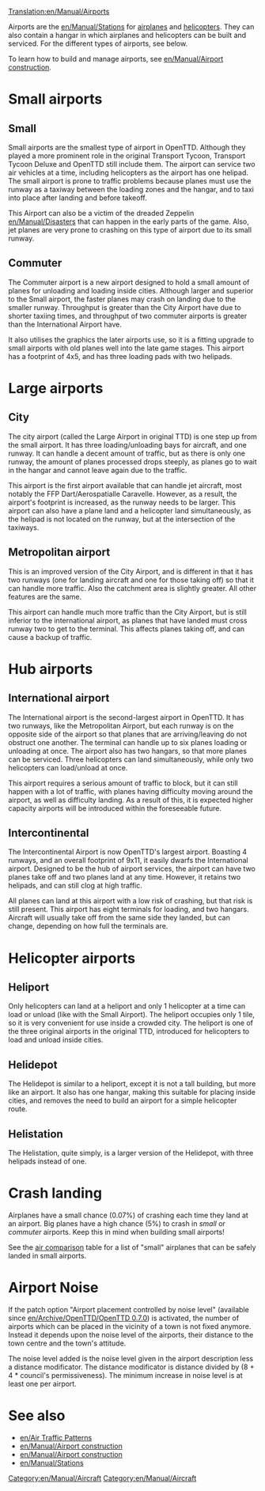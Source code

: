 [[Translation:en/Manual/Airports]]
[[Category:en/Manual/Aircraft]]

Airports are the [[en/Manual/Stations]] for [[en/Manual/Aircraft#aircraft|airplanes]] and [[en/Manual/Aircraft#helicopters|helicopters]]. They can also contain a hangar in which airplanes and helicopters can be built and serviced. For the different types of airports, see below.

To learn how to build and manage airports, see [[en/Manual/Airport construction]].

=Small airports=

==Small==
{{en/Manual/Airport|Fullname=Small Airport|image=en/Manual/Airport s.png|Entry=|Runways=1|Ramps=2|Heli=1 (at terminals)|size=3 x 4|hangars=1|catchment=4|noise=3}}

Small airports are the smallest type of airport in OpenTTD. Although they played a more prominent role in the original Transport Tycoon, Transport Tycoon Deluxe and OpenTTD still include them. The airport can service two air vehicles at a time, including helicopters as the airport has one helipad. The small airport is prone to traffic problems because planes must use the runway as a taxiway between the loading zones and the hangar, and to taxi into place after landing and before takeoff.

This Airport can also be a victim of the dreaded Zeppelin [[en/Manual/Disasters]] that can happen in the early parts of the game. Also, jet planes are very prone to crashing on this type of airport due to its small runway.

{{en/-}}

==Commuter==
{{en/Manual/Airport|Fullname=Commuter Airport|image=en/Manual/Commuterairport.png|imagewidth=300px|Entry=1983|Runways=1|Ramps=3|Heli=2|size=4 x 5|hangars=1|catchment=4|noise=4}}

The Commuter airport is a new airport designed to hold a small amount of planes for unloading and loading inside cities. Although larger and superior to the Small airport, the faster planes may crash on landing due to the smaller runway. Throughput is greater than the City Airport have due to shorter taxiing times, and throughput of two commuter airports is greater than the International Airport have.

It also utilises the graphics the later airports use, so it is a fitting upgrade to small airports with old planes well into the late game stages. This airport has a footprint of 4x5, and has three loading pads with two helipads. 

{{en/-}}

=Large airports=

==City==
{{en/Manual/Airport|Fullname=City Airport|image=en/Manual/Airport c.png|imagewidth=300px|Entry=1955|Runways=1|Ramps=3|Heli=1 (at terminals)|size=6 x 6|hangars=1|catchment=5|noise=5}}

The city airport (called the Large Airport in original TTD) is one step up from the small airport. It has three loading/unloading bays for aircraft, and one runway. It can handle a decent amount of traffic, but as there is only one runway, the amount of planes processed drops steeply, as planes go to wait in the hangar and cannot leave again due to the traffic.

This airport is the first airport available that can handle jet aircraft, most notably the FFP Dart/Aerospatialle Caravelle. However, as a result, the airport's footprint is increased, as the runway needs to be larger. This airport can also have a plane land and a helicopter land simultaneously, as the helipad is not located on the runway, but at the intersection of the taxiways.

{{en/-}}

==Metropolitan airport==
{{en/Manual/Airport|Fullname=Metropolitan Airport|image=en/Manual/Airport m.png|imagewidth=300px|Entry=1980|Runways=2|Ramps=3|Heli=1 (at terminals)|size=6 x 6|hangars=1|catchment=6|noise=8}}

This is an improved version of the City Airport, and is different in that it has two runways (one for landing aircraft and one for those taking off) so that it can handle more traffic. Also the catchment area is slightly greater. All other features are the same.

This airport can handle much more traffic than the City Airport, but is still inferior to the international airport, as planes that have landed must cross runway two to get to the terminal. This affects planes taking off, and can cause a backup of traffic.

{{en/-}}

=Hub airports=

==International airport==
{{en/Manual/Airport|Fullname=International Airport|image=en/Manual/Airport i.png|imagewidth=300px|Entry=1990|Runways=2|Ramps=6|Heli=2|size=7 x 7|hangars=2|catchment=8|noise=17}}

The International airport is the second-largest airport in OpenTTD. It has two runways, like the Metropolitan Airport, but each runway is on the opposite side of the airport so that planes that are arriving/leaving do not obstruct one another. The terminal can handle up to six planes loading or unloading at once. The airport also has two hangars, so that more planes can be serviced. Three helicopters can land simultaneously, while only two helicopters can load/unload at once.

This airport requires a serious amount of traffic to block, but it can still happen with a lot of traffic, with planes having difficulty moving around the airport, as well as difficulty landing. As a result of this, it is expected higher capacity airports will be introduced within the foreseeable future.

{{en/-}}

==Intercontinental==
{{en/Manual/Airport|Fullname=Intercontinental Airport|image=en/Manual/Intercontinentalairport.png|imagewidth=300px|Entry=2002|Runways=4 (two takeoff, two landing)|Ramps=8|Heli=2|size=11 x 9|hangars=2|catchment=10|noise=25}}

The Intercontinental Airport is now OpenTTD's largest airport. Boasting 4 runways, and an overall footprint of 9x11, it easily dwarfs the International airport. Designed to be the hub of airport services, the airport can have two planes take off and two planes land at any time. However, it retains two helipads, and can still clog at high traffic.

All planes can land at this airport with a low risk of crashing, but that risk is still present. This airport has eight terminals for loading, and two hangars. Aircraft will usually take off from the same side they landed, but can change, depending on how full the terminals are.

{{en/-}}

=Helicopter airports=

==Heliport==
{{en/Manual/Airport|Fullname=Heliport|image=en/Manual/Heliport.png|Entry=1963|Runways=N/A|Ramps=N/A|Heli=1|size=1 x 1|hangars=N/A|catchment=4|noise=1}}

Only helicopters can land at a heliport and only 1 helicopter at a time can load or unload (like with the Small Airport). The heliport occupies only 1 tile, so it is very convenient for use inside a crowded city. The heliport is one of the three original airports in the original TTD, introduced for helicopters to load and unload inside cities.

{{en/-}}

==Helidepot==
{{en/Manual/Airport|Fullname=Helidepot|image=en/Manual/Helidepot.png|Entry=1976|Runways=N/A|Ramps=N/A|Heli=1|size=2 x 2|hangars=1|catchment=4|noise=2}}

The Helidepot is similar to a heliport, except it is not a tall building, but more like an airport. It also has one hangar, making this suitable for placing inside cities, and removes the need to build an airport for a simple helicopter route.

{{en/-}}

==Helistation==
{{en/Manual/Airport|Fullname=Helistation|image=en/Manual/Helistation.png|Entry=1980|Runways=N/A|Ramps=N/A|Heli=3|size=2 x 4|hangars=1|catchment=4|noise=3}}

The Helistation, quite simply, is a larger version of the Helidepot, with three helipads instead of one.

{{en/-}}

=Crash landing=
Airplanes have a small chance (0.07%) of crashing each time they land at an airport. Big planes have a high chance (5%) to crash in ''small'' or ''commuter'' airports.  Keep this in mind when building small airports!

See the [[en/Manual/Base Set/Aircraft/Air Comparison|air comparison]] table for a list of "small" airplanes that can be safely landed in small airports.

=Airport Noise=
If the patch option "Airport placement controlled by noise level" (available since [[en/Archive/OpenTTD/OpenTTD 0.7.0]]) is activated, the number of airports which can be placed in the vicinity of a town is not fixed anymore. Instead it depends upon the noise level of the airports, their distance to the town centre and the town's attitude.

The noise level added is the noise level given in the airport description less a distance modificator. The distance modificator is distance divided by (8 + 4 * council's permissiveness). The minimum increase in noise level is at least one per airport.
{{en/0.6-feature}}

=See also=
*[[en/Air Traffic Patterns]]
*[[en/Manual/Airport construction]]
*[[en/Manual/Airport construction]]
*[[en/Manual/Stations]]

[[Category:en/Manual/Aircraft]]
